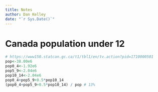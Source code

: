 ```yaml
---
title: Notes
author: Dan Kelley
date: "`r Sys.Date()`"
---
```


# Canada population under 12

```r

# https://www150.statcan.gc.ca/t1/tbl1/en/tv.action?pid=1710000501
pop<-38.00e6
pop0_4<-1.92e6
pop5_9<-2.04e6
pop10_14<-2.04e6
pop0_4+pop5_9+0.5*pop10_14
(pop0_4+pop5_9+0.5*pop10_14) / pop # 13%
```

